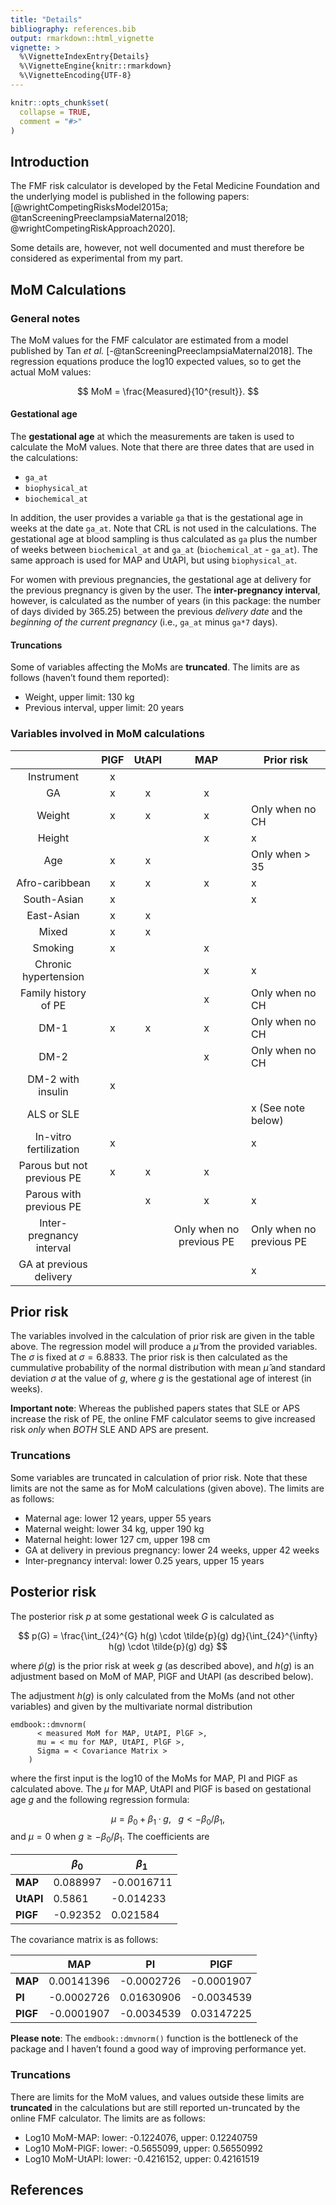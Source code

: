 ```yaml
---
title: "Details"
bibliography: references.bib
output: rmarkdown::html_vignette
vignette: >
  %\VignetteIndexEntry{Details}
  %\VignetteEngine{knitr::rmarkdown}
  %\VignetteEncoding{UTF-8}
---
```


```r
knitr::opts_chunk$set(
  collapse = TRUE,
  comment = "#>"
)
```

## Introduction

The FMF risk calculator is developed by the Fetal Medicine Foundation and the underlying model is published in the following papers: [@wrightCompetingRisksModel2015a; @tanScreeningPreeclampsiaMaternal2018; @wrightCompetingRiskApproach2020].

Some details are, however, not well documented and must therefore be considered as experimental from my part.

## MoM Calculations

### General notes

The MoM values for the FMF calculator are estimated from a model published by Tan *et al.* [-@tanScreeningPreeclampsiaMaternal2018]. The regression equations produce the log10 expected values, so to get the actual MoM values:

$$
MoM = \frac{Measured}{10^{result}}.
$$

#### Gestational age

The **gestational age** at which the measurements are taken is used to calculate the MoM values. Note that there are three dates that are used in the calculations:

- `ga_at`
- `biophysical_at`
- `biochemical_at`

In addition, the user provides a variable `ga` that is the gestational age in weeks at the date `ga_at`. Note that CRL is not used in the calculations. The gestational age at blood sampling is thus calculated as `ga` plus the number of weeks between `biochemical_at` and `ga_at` (`biochemical_at` - `ga_at`). The same approach is used for MAP and UtAPI, but using `biophysical_at`.

For women with previous pregnancies, the gestational age at delivery for the previous pregnancy is given by the user. The **inter-pregnancy interval**, however, is calculated as the number of years (in this package: the number of days divided by 365.25) between the previous *delivery date* and the *beginning of the current pregnancy* (i.e., `ga_at` minus `ga*7` days).

#### Truncations

Some of variables affecting the MoMs are **truncated**. The limits are as follows (haven't found them reported):

- Weight, upper limit: 130 kg
- Previous interval, upper limit: 20 years

### Variables involved in MoM calculations

|                            | **PlGF** | **UtAPI** |          **MAP**         | **Prior risk**           |
|:--------------------------:|:--------:|:---------:|:------------------------:|--------------------------|
| Instrument                 | x        |           |                          |                          |
| GA                         | x        | x         | x                        |                          |
| Weight                     | x        | x         | x                        | Only when no CH          |
| Height                     |          |           | x                        | x                        |
| Age                        | x        | x         |                          | Only when > 35           |
| Afro-caribbean             | x        | x         | x                        | x                        |
| South-Asian                | x        |           |                          | x                        |
| East-Asian                 | x        | x         |                          |                          |
| Mixed                      | x        | x         |                          |                          |
| Smoking                    | x        |           | x                        |                          |
| Chronic hypertension       |          |           | x                        | x                        |
| Family history of PE       |          |           | x                        | Only when no CH          |
| DM-1                       | x        | x         | x                        | Only when no CH          |
| DM-2                       |          |           | x                        | Only when no CH          |
| DM-2 with insulin          | x        |           |                          |                          |
| ALS or SLE                 |          |           |                          | x (See note below)       |
| In-vitro fertilization     | x        |           |                          | x                        |
| Parous but not previous PE | x        | x         | x                        |                          |
| Parous with previous PE    |          | x         | x                        | x                        |
| Inter-pregnancy interval   |          |           | Only when no previous PE | Only when no previous PE |
| GA at previous delivery    |          |           |                          | x                        |

## Prior risk

The variables involved in the calculation of prior risk are given in the table above. The regression model will produce a $\hat{\mu}$ from the provided variables. The $\sigma$ is fixed at $\sigma = 6.8833$. The prior risk is then calculated as the cummulative probability of the normal distribution with mean $\hat{\mu}$ and standard deviation $\sigma$ at the value of $g$, where $g$ is the gestational age of interest (in weeks).

::: {.callout-warning}
**Important note**: Whereas the published papers states that SLE or APS increase the risk of PE, the online FMF calculator seems to give increased risk *only* when *BOTH* SLE AND APS are present.
:::

### Truncations

Some variables are truncated in calculation of prior risk. Note that these limits are not the same as for MoM calculations (given above). The limits are as follows:

- Maternal age: lower 12 years, upper 55 years
- Maternal weight: lower 34 kg, upper 190 kg
- Maternal height: lower 127 cm, upper 198 cm
- GA at delivery in previous pregnancy: lower 24 weeks, upper 42 weeks
- Inter-pregnancy interval: lower 0.25 years, upper 15 years

## Posterior risk

The posterior risk $p$ at some gestational week $G$ is calculated as

$$
p(G) = \frac{\int_{24}^{G} h(g) \cdot \tilde{p}(g) dg}{\int_{24}^{\infty} h(g) \cdot \tilde{p}(g) dg}
$$

where $\tilde{p}(g)$ is the prior risk at week $g$ (as described above), and $h(g)$ is an adjustment based on MoM of MAP, PlGF and UtAPI (as described below).

The adjustment $h(g)$ is only calculated from the MoMs (and not other variables) and given by the multivariate normal distribution

```
emdbook::dmvnorm(
      < measured MoM for MAP, UtAPI, PlGF >,
      mu = < mu for MAP, UtAPI, PlGF >,
      Sigma = < Covariance Matrix >
    )
```

where the first input is the log10 of the MoMs for MAP, PI and PlGF as calculated above. The $\mu$ for MAP, UtAPI and PlGF is based on gestational age $g$ and the following regression formula:

$$
\mu = \beta_0 + \beta_1 \cdot g,\,\,\,\,\, g < -\beta_0/\beta_1,
$$
and $\mu = 0$ when $g \geq -\beta_0/\beta_1$. The coefficients are

|           | **$\beta_0$** | **$\beta_1$** |
|-----------|---------------|---------------|
| **MAP**   | 0.088997      | -0.0016711    |
| **UtAPI** | 0.5861        | -0.014233     |
| **PlGF**  | -0.92352      | 0.021584      |

The covariance matrix is as follows:

|          | **MAP**    | **PI**     | **PlGF**   |
|----------|------------|------------|------------|
| **MAP**  | 0.00141396 | -0.0002726 | -0.0001907 |
| **PI**   | -0.0002726 | 0.01630906 | -0.0034539 |
| **PlGF** | -0.0001907 | -0.0034539 | 0.03147225 |

**Please note**: The `emdbook::dmvnorm()` function is the bottleneck of the package and I haven't found a good way of improving performance yet.

### Truncations
There are limits for the MoM values, and values outside these limits are **truncated** in the calculations but are still reported un-truncated by the online FMF calculator. The limits are as follows:

- Log10 MoM-MAP: lower: -0.1224076, upper: 0.12240759
- Log10 MoM-PlGF: lower: -0.5655099, upper: 0.56550992
- Log10 MoM-UtAPI: lower: -0.4216152, upper: 0.42161519

## References
